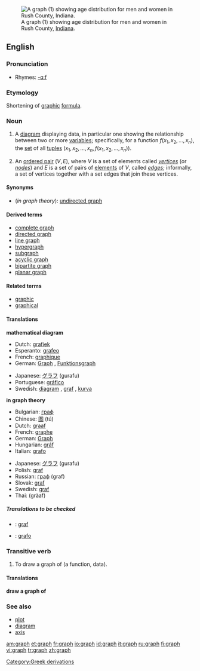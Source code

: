 {{see|-graph}}
[[Image:USA Rush County, Indiana age pyramid.svg|thumb|right|A graph (1) showing age distribution for men and women in Rush County, [[Indiana]].]]
==English==

{{wikipedia}}

===Pronunciation===
*Rhymes: [[Rhymes:English:-ɑːf|-ɑːf]]

===Etymology===
Shortening of [[graphic]] [[formula]].

===Noun===
{{en-noun}}

#{{mathematics}} A [[diagram]] displaying data, in particular one showing the relationship between two or more [[variable]]s; specifically, for a function <math>f(x_1, x_2, \ldots, x_n)</math>, the [[set]] of all [[tuple]]s <math>(x_1, x_2, \ldots, x_n, f(x_1, x_2, \ldots, x_n))</math>.
#{{graphtheory}} An [[ordered pair]] <math>(V,E)</math>, where <math>V</math> is a set of elements called ''[[vertex|vertices]]'' (or ''[[node]]s'') and <math>E</math> is a set of pairs of [[element]]s of <math>V</math>, called ''[[edge]]s''; informally, a set of vertices together with a set edges that join these vertices.

====Synonyms====
*(''in graph theory''): [[undirected graph]]

====Derived terms====
*[[complete graph]]
*[[directed graph]]
*[[line graph]]
*[[hypergraph]]
*[[subgraph]]
*[[acyclic graph]]
*[[bipartite graph]]
*[[planar graph]]

====Related terms====
*[[graphic]]
*[[graphical]]

====Translations====

'''mathematical diagram'''
{{top}}
*Dutch: [[grafiek]]
*Esperanto: [[grafeo]]
*French: [[graphique]] {{m}}
*German: [[Graph]] {{m}}, [[Funktionsgraph]] {{m}}
{{mid}}
*Japanese: [[グラフ]] (gurafu)
*Portuguese: [[gráfico]] {{m}}
*Swedish: [[diagram]] {{n}}, [[graf]] {{c}}, [[kurva]] {{c}}
{{bottom}}

'''in graph theory'''
{{top}}
*Bulgarian: [[граф#Bulgarian|граф]] {{m}}
*Chinese: [[图]] (tú)
*Dutch: [[graaf]]
*French: [[graphe]] {{m}}
*German: [[Graph]] {{m}}
*Hungarian: [[gráf]]
*Italian: [[grafo]] {{m}}
{{mid}}
*Japanese: [[グラフ]] (gurafu)
*Polish: [[graf]]
*Russian: [[граф#Russian|граф]] (graf) {{m}}
*Slovak: [[graf]] {{m}}
*Swedish: [[graf]] {{c}}
*Thai: {{THchar|[[กราฟ]]}} (gràaf)
{{bottom}}

=====Translations to be checked=====
<!--Remove this section once all of the translations below have been moved into the tables above.-->
{{checktrans}}

*{{ttbc|Irish}}: [[graf]]
*{{ttbc|Spanish}}: [[grafo]] {{m}}

===Transitive verb===
{{en-verb}}

#{{mathematics}} To draw a graph of (a function, data).

====Translations====

'''draw a graph of'''
{{top}}
{{mid}}
{{bottom}}

===See also===
*[[plot]]
*[[diagram]]
*[[axis]]

[[Category:Greek derivations]]

[[am:graph]]
[[et:graph]]
[[fr:graph]]
[[io:graph]]
[[id:graph]]
[[it:graph]]
[[ru:graph]]
[[fi:graph]]
[[vi:graph]]
[[tr:graph]]
[[zh:graph]]